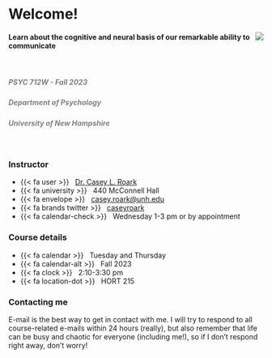 # Welcome! {.unnumbered}

![](images/volodymyr-hryshchenko-V5vqWC9gyEU-unsplash.jpg){style="float:right;"}

#### Learn about the cognitive and neural basis of our remarkable ability to communicate

 

##### [PSYC 712W - Fall 2023]{style="color: gray"}

##### [Department of Psychology]{style="color: gray"}

##### [University of New Hampshire]{style="color: gray"}

 



::: home
::: {.grid .course-details}
::: {.g-col-4 .g-col-sm-6 .g-col-md-4}
### Instructor

-   {{< fa user >}}   [Dr. Casey L. Roark](https://www.roarklab.com)
-   {{< fa university >}}   440 McConnell Hall
-   {{< fa envelope >}}   [casey.roark\@unh.edu](mailto:casey.roark@unh.edu)
-   {{< fa brands twitter >}}   [caseyroark](https://www.twitter.com/caseyroark)
-   {{< fa calendar-check >}}   Wednesday 1-3 pm or by appointment
:::

::: {.g-col-4 .g-col-sm-6 .g-col-md-4}
### Course details

-   {{< fa calendar >}}   Tuesday and Thursday
-   {{< fa calendar-alt >}}   Fall 2023
-   {{< fa clock >}}   2:10-3:30 pm
-   {{< fa location-dot >}}   HORT 215
:::



::: {.g-col-4  .g-col-md-4 .contact-policy}
### Contacting me

E-mail is the best way to get in contact with me. I will try to respond to all course-related e-mails within 24 hours (really), but also remember that life can be busy and chaotic for everyone (including me!), so if I don’t respond right away, don’t worry!


:::
:::

:::

